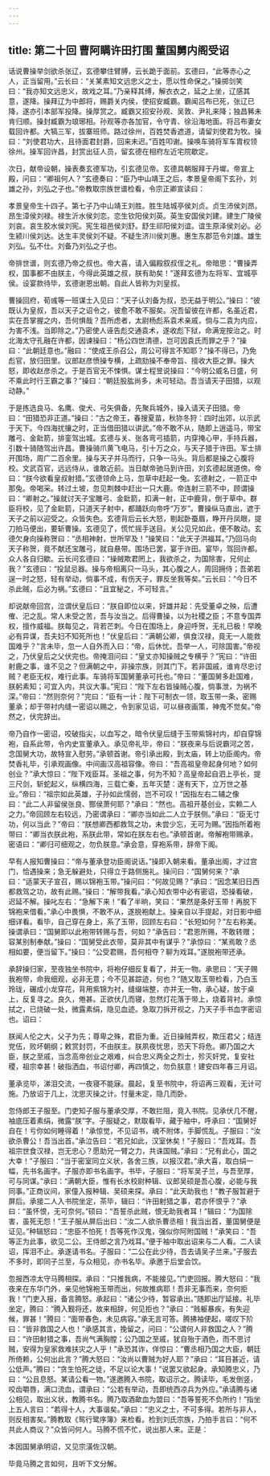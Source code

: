 ```yaml
---
---
---
```

title: 第二十回 曹阿瞒许田打围 董国舅内阁受诏
---

话说曹操举剑欲杀张辽，玄德攀住臂膊，云长跪于面前。玄德曰，“此等赤心之人，正当留用。”云长曰：“关某素知文远忠义之士，愿以性命保之。”操掷剑笑曰：“我亦知文远忠义，故戏之耳。”乃亲释其缚，解衣衣之，延之上坐，辽感其意，遂降。操拜辽为中郎将，赐爵关内侯，使招安臧霸。霸闻吕布已死，张辽已降，遂亦引本部军投降。操厚赏之。臧霸又招安孙观、吴敦、尹礼来降；独昌豨未肯归顺。操封臧霸为琅琊相。孙观等亦各加官，令守青、徐沿海地面。将吕布妻女载回许都。大犒三军，拔寨班师。路过徐州，百姓焚香遮道，请留刘使君为牧。操曰：“刘使君功大，且待面君封爵，回来未迟。”百姓叩谢。操唤车骑将军车胄权领徐州。操军回许昌，封赏出征人员，留玄德在相府左近宅院歇定。

次日，献帝设朝，操表奏玄德军功，引玄德见帝。玄德具朝服拜于丹墀。帝宣上殿，问曰：“卿祖何人？”玄德奏曰：“臣乃中山靖王之后，孝景皇帝阁下玄孙，刘雄之孙，刘弘之子也。”帝教取宗族世谱检看，令宗正卿宣读曰：

孝景皇帝生十四子。第七子乃中山靖王刘胜。胜生陆城亭侯刘贞。贞生沛侯刘昂。昂生漳侯刘禄。禄生沂水侯刘恋。恋生钦阳侯刘英。英生安国侯刘建。建生广陵侯刘哀。哀生胶水侯刘宪。宪生祖邑侯刘舒。舒生祁阳侯刘谊。谊生原泽侯刘必。必生颍川侯刘达。达生丰灵侯刘不疑。不疑生济川侯刘惠。惠生东郡范令刘雄。雄生刘弘。弘不仕。刘备乃刘弘之子也。

帝排世谱，则玄德乃帝之叔也。帝大喜，请入偏殿叙叔侄之礼。帝暗思：“曹操弄权，国事都不由朕主，今得此英雄之叔，朕有助矣！”遂拜玄德为左将军、宜城亭侯。设宴款待毕，玄德谢恩出朝。自此人皆称为刘皇叔。

曹操回府，荀彧等一班谋士入见曰：“天子认刘备为叔，恐无益于明公。”操曰：“彼既认为皇叔，吾以天子之诏令之，彼愈不敢不服矣。况吾留彼在许都，名虽近君，实在吾掌握之内，吾何惧哉？吾所虑者，太尉杨彪系袁术亲戚，倘与二袁为内应，为害不浅。当即除之。”乃密使人诬告彪交通袁术，遂收彪下狱，命满宠按治之。时北海太守孔融在许都，因谏操曰：“杨公四世清德，岂可因袁氏而罪之乎？”操曰：“此朝廷意也。”融曰：“使成王杀召公，周公可得言不知耶？”操不得已，乃免彪官，放归田里。议郎赵彦愤操专横，上疏劾操不奉帝旨、擅收大臣之罪。操大怒，即收赵彦杀之。于是百官无不悚惧。谋士程昱说操曰：“今明公威名日盛，何不乘此时行王霸之事？”操曰：“朝廷股肱尚多，未可轻动。吾当请天子田猎，以观动静。”

于是拣选良马、名鹰、俊犬、弓矢俱备，先聚兵城外，操入请天子田猎。帝曰：“田猎恐非正道。”操曰：“古之帝王，春搜夏苗，秋狝冬狩：四时出郊，以示武于天下。今四海扰攘之时，正当借田猎以讲武。”帝不敢不从，随即上逍遥马，带宝雕弓、金鈚箭，排銮驾出城。玄德与关、张各弯弓插箭，内穿掩心甲，手持兵器，引数十骑随驾出许昌。曹操骑爪黄飞电马，引十万之众，与天子猎于许田。军士排开围场，周广二百余里。操与天子并马而行，只争一马头。背后都是操之心腹将校。文武百官，远远侍从，谁敢近前。当日献帝驰马到许田，刘玄德起居道傍。帝曰：“朕今欲看皇叔射猎。”玄德领命上马，忽草中赶起一兔。玄德射之，一箭正中那兔。帝喝采。转过土坡，忽见荆棘中赶出一只大鹿。帝连射三箭不中，顾谓操曰：“卿射之。”操就讨天子宝雕弓、金鈚箭，扣满一射，正中鹿背，倒于草中。群臣将校，见了金鈚箭，只道天子射中，都踊跃向帝呼“万岁”。曹操纵马直出，遮于天子之前以迎受之。众皆失色。玄德背后云长大怒，剔起卧蚕眉，睁开丹凤眼，提刀拍马便出，要斩曹操。玄德见了，慌忙摇手送目。关公见兄如此，便不敢动。玄德欠身向操称贺曰：“丞相神射，世所罕及！”操笑曰：“此天子洪福耳。”乃回马向天子称贺，竟不献还宝雕弓，就自悬带。围场已罢，宴于许田。宴毕，驾回许都。众人各自归歇。云长问玄德曰：“操贼欺君罔上，我欲杀之，为国除害，兄何止我？”玄德曰：“投鼠忌器。操与帝相离只一马头，其心腹之人，周回拥侍；吾弟若逞一时之怒，轻有举动，倘事不成，有伤天子，罪反坐我等矣。”云长曰：“今日不杀此贼，后必为祸。”玄德曰：“且宜秘之，不可轻言。”

却说献帝回宫，泣谓伏皇后曰：“朕自即位以来，奸雄并起：先受董卓之殃，后遭傕、汜之乱。常人未受之苦，吾与汝当之。后得曹操，以为社稷之臣；不意专国弄权，擅作威福。朕每见之，背若芒刺。今日在围场上，身迎呼贺，无礼已极！早晚必有异谋，吾夫妇不知死所也！”伏皇后曰：“满朝公卿，俱食汉禄，竟无一人能救国难乎？”言未毕，忽一人自外而入曰：“帝，后休忧。吾举一人，可除国害。”帝视之，乃伏皇后之父伏完也。帝掩泪问曰：“皇丈亦知操贼之专横乎？”宪曰：“许田射鹿之事，谁不见之？但满朝之中，非操宗族，则其门下。若非国戚，谁肯尽忠讨贼？老臣无权，难行此事。车骑将军国舅董承可托也。”帝曰：“董国舅多赴国难，朕躬素知；可宜入内，共议大事。”宪曰：“陛下左右皆操贼心腹，倘事泄，为祸不深。”帝曰：“然则奈何？”完曰：“臣有一计：陛下可制衣一领，取玉带一条，密赐董承；却于带衬内缝一密诏以赐之，令到家见诏，可以昼夜画策，神鬼不觉矣。”帝然之，伏完辞出。

帝乃自作一密诏，咬破指尖，以血写之，暗令伏皇后缝于玉带紫锦衬内，却自穿锦袍，自系此带，令内史宣董承入。承见帝礼毕，帝曰：“朕夜来与后说霸河之苦，念国舅大功，故特宣入慰劳。”承顿首谢。帝引承出殿，到太庙，转上功臣阁内。帝焚香礼毕，引承观画像。中间画汉高祖容像。帝曰：“吾高祖皇帝起身何地？如何创业？”承大惊曰：“陛下戏臣耳。圣祖之事，何为不知？高皇帝起自泗上亭长，提三尺剑，斩蛇起义，纵横四海，三载亡秦，五年灭楚：遂有天下，立万世之基业。”帝曰：“祖宗如此英雄，子孙如此懦弱，岂不可叹！”因指左右二辅之像曰：“此二人非留侯张良、酂侯萧何耶？”承曰：“然也。高祖开基创业，实赖二人之力。”帝回顾左右较远，乃密谓承曰：“卿亦当如此二人立于朕侧。”承曰：“臣无寸功，何以当此？”帝曰：“朕想卿西都救驾之功，未尝少忘，无可为赐。”因指所着袍带曰：“卿当衣朕此袍，系朕此带，常如在朕左右也。”承顿首谢。帝解袍带赐承，密语曰：“卿归可细观之，勿负朕意。”承会意，穿袍系带，辞帝下阁。

早有人报知曹操曰：“帝与董承登功臣阁说话。”操即入朝来看。董承出阁，才过宫门，恰遇操来；急无躲避处，只得立于路侧施礼。操问曰：“国舅何来？”承曰：“适蒙天子宣召，赐以锦袍玉带。”操问曰：“何故见赐？”承曰：“因念某旧日西都救驾之功，故有此赐。”操曰：“解带我看。”承心知衣带中必有密诏，恐操看破，迟延不解。操叱左右：“急解下来！”看了半晌，笑曰：“果然是条好玉带！再脱下锦袍来借看。”承心中畏惧，不敢不从，遂脱袍献上。操亲自以手提起，对日影中细细详看。看毕，自己穿在身上，系了玉带，回顾左右曰：“长短如何？”左右称美。操谓承曰：“国舅即以此袍带转赐与吾，何如？”承告曰：“君恩所赐，不敢转赠；容某别制奉献。”操曰：“国舅受此衣带，莫非其中有谋乎？”承惊曰：“某焉敢？丞相如要，便当留下。”操曰：“公受君赐，吾何相夺？聊为戏耳。”遂脱袍带还承。

承辞操归家，至夜独坐书院中，将袍仔细反复看了，并无一物。承思曰：“天子赐我袍带，命我细观，必非无意；今不见甚踪迹，何也？”随又取玉带检看，乃白玉玲珑，碾成小龙穿花，背用紫锦为衬，缝缀端整，亦并无一物，承心疑，放于桌上，反复寻之。良久，倦甚。正欲伏几而寝，忽然灯花落于带上，烧着背衬。承惊拭之，已烧破一处，微露素绢，隐见血迹。急取刀拆开视之，乃天子手书血字密诏也。诏曰：

朕闻人伦之大，父子为先；尊卑之殊，君臣为重。近日操贼弄权，欺压君父；结连党伍，败坏朝纲；敕赏封罚，不由朕主。朕夙夜忧思，恐天下将危。卿乃国之大臣，朕之至戚，当念高帝创业之艰难，纠合忠义两全之烈士，殄灭奸党，复安社稷，祖宗幸甚！破指洒血，书诏付卿，再四慎之，勿负朕意！建安四年春三月诏。

董承览毕，涕泪交流，一夜寝不能寐。晨起，复至书院中，将诏再三观看，无计可施。乃放诏于几上，沈思灭操之计。忖量未定，隐几而卧。

忽侍郎王子服至。门吏知子服与董承交厚，不敢拦阻，竟入书院。见承伏几不醒，袖底压着素绢，微露“朕”字。子服疑之，默取看毕，藏于袖中，呼承曰：“国舅好自在！亏你如何睡得着！”承惊觉，不见诏书，魂不附体，手脚慌乱。子服曰：“汝欲杀曹公！吾当出首。”承泣告曰：“若兄如此，汉室休矣！”子服曰：“吾戏耳。吾祖宗世食汉禄，岂无忠心？愿助兄一臂之力，共诛国贼。”承曰：“兄有此心，国之大幸！”子服曰：“当于密室同立义状，各舍三族，以报汉君。”承大喜，取白绢一幅，先书名画字。子服亦即书名画字。书毕，子服曰：“将军吴子兰，与吾至厚，可与同谋。”承曰：“满朝大臣，惟有长水校尉种辑、议郎吴硕是吾心腹，必能与我同事。”正商议间，家僮入报种辑、吴硕来探。承曰：“此天助我也！”教子服暂避于屏后。承接二人入书院坐定，茶毕，辑曰：“许田射猎之事，君亦怀恨乎？”承曰：“虽怀恨，无可奈何。”硕曰：“吾誓杀此贼，恨无助我者耳！”辑曰：“为国除害，虽死无怨！”王子服从屏后出曰：“汝二人欲杀曹丞相！我当出首，董国舅便是证见。”种辑怒曰：“忠臣不怕死！吾等死作汉鬼，强似你阿附国贼！”承笑曰：“吾等正为此事，欲见二公。王侍郎之言乃戏耳。”便于袖中取出诏来与二人看。二人读诏，挥泪不止。承遂请书名。子服曰：“二公在此少待，吾去请吴子兰来。”子服去不多时，即同子兰至，与众相见，亦书名毕。承邀于后堂会饮。

忽报西凉太守马腾相探。承曰：“只推我病，不能接见。”门吏回报。腾大怒曰：“我夜来在东华门外，亲见他锦袍玉带而出，何故推病耶！吾非无事而来，奈何拒我！”门吏入报，备言腾怒。承起曰：“诸公少待，暂容承出。”随即出厅延接。礼毕坐定，腾曰：“腾入觐将还，故来相辞，何见拒也？”承曰：“贱躯暴疾，有失迎候，罪甚！”腾曰：“面带春色，未见病容。”承无言可答。腾拂袖便起，嗟叹下阶曰：“皆非救国之人也！”承感其言，挽留之，问曰：“公谓何人非救国之人？”腾曰：“许田射猎之事，吾尚气满胸膛；公乃国之至戚，犹自殆于酒色，而不思讨贼，安得为皇家救难扶灾之人乎！”承恐其诈，佯惊曰：“曹丞相乃国之大臣，朝廷所倚赖，公何出此言？”腾大怒曰：“汝尚以曹贼为好人耶？”承曰：“耳目甚近，请公低声。”腾曰：“贪生怕死之徒，不足以论大事！”说罢又欲起身。承知腾忠义，乃曰：“公且息怒。某请公看一物。”遂邀腾入书院，取诏示之。腾读毕，毛发倒竖，咬齿嚼唇，满口流血，谓承曰：“公若有举动，吾即统西凉兵为外应。”承请腾与诸公相见，取出义状，教腾书名。腾乃取酒歃血为盟曰：“吾等誓死不负所约！”指坐上五人言曰：“若得十人，大事谐矣。”承曰：“忠义之士，不可多得。若所与非人，则反相害矣。”腾教取《鸳行鹭序簿》来检看。检到刘氏宗族，乃拍手言曰：“何不共此人商议？”众皆问何人。马腾不慌不忙，说出那人来。正是：

本因国舅承明诏，又见宗潢佐汉朝。

毕竟马腾之言如何，且听下文分解。